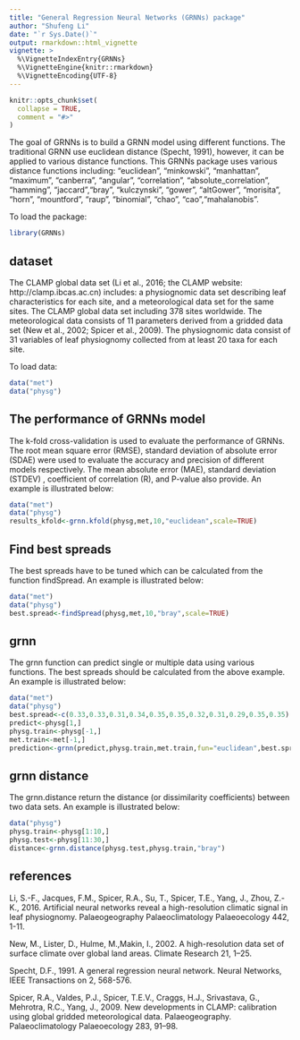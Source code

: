 ```yaml
---
title: "General Regression Neural Networks (GRNNs) package"
author: "Shufeng Li"
date: "`r Sys.Date()`"
output: rmarkdown::html_vignette
vignette: >
  %\VignetteIndexEntry{GRNNs}
  %\VignetteEngine{knitr::rmarkdown}
  %\VignetteEncoding{UTF-8}
---
```


```r
knitr::opts_chunk$set(
  collapse = TRUE,
  comment = "#>"
)
```

The goal of GRNNs is to build a GRNN model using different functions. The traditional GRNN use euclidean distance (Specht, 1991), however, it can be applied to various distance functions. This GRNNs package uses various distance functions including: "euclidean", "minkowski", "manhattan", "maximum", "canberra", "angular", "correlation", "absolute_correlation", "hamming", "jaccard","bray", "kulczynski", "gower", "altGower", "morisita", "horn", "mountford", "raup", "binomial", "chao", "cao","mahalanobis".

To load the package:
```r
library(GRNNs)
```

## dataset

The CLAMP global data set (Li et al., 2016; the CLAMP website: http://clamp.ibcas.ac.cn) includes: a physiognomic data set describing leaf characteristics for each site, and a meteorological data set for the same sites. The CLAMP global data set including 378 sites worldwide. The meteorological data consists of 11 parameters derived from a gridded data set (New et al., 2002; Spicer et al., 2009). The physiognomic data consist of 31 variables of leaf physiognomy collected from at least 20 taxa for each site.

To load data:
```r
data("met")
data("physg")
```

## The performance of GRNNs model

The k-fold cross-validation is used to evaluate the performance of GRNNs. The root mean square error (RMSE), standard deviation of absolute error (SDAE) were used to evaluate the accuracy and precision of different models respectively. The mean absolute error (MAE), standard deviation (STDEV) , coefficient of correlation (R), and P-value also provide.
An example is illustrated below:

```r
data("met")
data("physg")
results_kfold<-grnn.kfold(physg,met,10,"euclidean",scale=TRUE)
```

## Find best spreads

The best spreads have to be tuned which can be calculated from the function findSpread. An example is illustrated below:

```r
data("met")
data("physg")
best.spread<-findSpread(physg,met,10,"bray",scale=TRUE)
```

## grnn

The grnn function can predict single or multiple data using various functions. The best spreads should be calculated from the above example. An example is illustrated below:

```r
data("met")
data("physg")
best.spread<-c(0.33,0.33,0.31,0.34,0.35,0.35,0.32,0.31,0.29,0.35,0.35)
predict<-physg[1,]
physg.train<-physg[-1,]
met.train<-met[-1,]
prediction<-grnn(predict,physg.train,met.train,fun="euclidean",best.spread,scale=TRUE)
```

## grnn distance

The grnn.distance return the distance (or dissimilarity coefficients) between two data sets. An example is illustrated below:

```r
data("physg")
physg.train<-physg[1:10,]
physg.test<-physg[11:30,]
distance<-grnn.distance(physg.test,physg.train,"bray")
```

## references

Li, S.-F., Jacques, F.M., Spicer, R.A., Su, T., Spicer, T.E., Yang, J., Zhou, Z.-K., 2016. Artificial neural networks reveal a high-resolution climatic signal in leaf physiognomy. Palaeogeography Palaeoclimatology Palaeoecology 442, 1-11.

New, M., Lister, D., Hulme, M.,Makin, I., 2002. A high-resolution data set of surface climate over global land areas. Climate Research 21, 1–25.

Specht, D.F., 1991. A general regression neural network. Neural Networks, IEEE Transactions on 2, 568-576.

Spicer, R.A., Valdes, P.J., Spicer, T.E.V., Craggs, H.J., Srivastava, G., Mehrotra, R.C., Yang, J., 2009. New developments in CLAMP: calibration using global gridded meteorological data. Palaeogeography. Palaeoclimatology Palaeoecology 283, 91–98.

